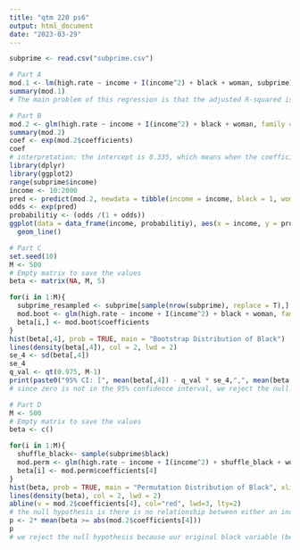 ```yaml
---
title: "qtm 220 ps6"
output: html_document
date: "2023-03-29"
---
```


```r
subprime <- read.csv("subprime.csv")
```
```r
# Part A
mod.1 <- lm(high.rate ~ income + I(income^2) + black + woman, subprime)
summary(mod.1)
# The main problem of this regression is that the adjusted R-squared is very low, meaning that the model is not a good fit of the data. 
```

```r
# Part B
mod.2 <- glm(high.rate ~ income + I(income^2) + black + woman, family = binomial, subprime)
summary(mod.2)
coef <- exp(mod.2$coefficients)
coef
# interpretation: the intercept is 0.335, which means when the coefficient of income, black, and woman all equal to zero, the chance of getting high rates is 0.335. The coefficient of both income and income squared is about 1, which means that with one unit of increase in income or income squared, the odds of getting high rates increase by e^1. The same logic apply to the black and woman variables, too. The coefficient of black is 2.28, which means that the odds for blacks to have high rates is e^2.28 times the odds of nonblack getting high rates. The coefficient of woman is 1.04, the odds for women to have high rates is e^1.04 times the odds of men getting high rates. 
library(dplyr)
library(ggplot2)
range(subprime$income)
income <- 10:2000
pred <- predict(mod.2, newdata = tibble(income = income, black = 1, woman = 1))
odds <- exp(pred)
probabilitiy <- (odds /(1 + odds))
ggplot(data = data_frame(income, probabilitiy), aes(x = income, y = probabilitiy)) +
  geom_line()
```
```r
# Part C
set.seed(10)
M <- 500
# Empty matrix to save the values
beta <- matrix(NA, M, 5)

for(i in 1:M){
  subprime_resampled <- subprime[sample(nrow(subprime), replace = T),]
  mod.boot <- glm(high.rate ~ income + I(income^2) + black + woman, family = binomial, subprime_resampled)
  beta[i,] <- mod.boot$coefficients
}
hist(beta[,4], prob = TRUE, main = "Bootstrap Distribution of Black")
lines(density(beta[,4]), col = 2, lwd = 2)
se_4 <- sd(beta[,4])
se_4
q_val <- qt(0.975, M-1)
print(paste0("95% CI: [", mean(beta[,4]) - q_val * se_4,",", mean(beta[,4]) + q_val * se_4,"]"))
# since zero is not in the 95% confidence interval, we reject the null.
```

```r
# Part D
M <- 500
# Empty matrix to save the values
beta <- c()

for(i in 1:M){
  shuffle_black<- sample(subprime$black)
  mod.perm <- glm(high.rate ~ income + I(income^2) + shuffle_black + woman, family = binomial, subprime)
  beta[i] <- mod.perm$coefficients[4]
}
hist(beta, prob = TRUE, main = "Permutation Distribution of Black", xlim = range(-0.5,1))
lines(density(beta), col = 2, lwd = 2)
abline(v = mod.2$coefficients[4], col="red", lwd=3, lty=2)
# the null hypothesis is there is no relationship between either an individual is black and whether receive high rates. 
p <- 2* mean(beta >= abs(mod.2$coefficients[4]))
p
# we reject the null hypothesis because our original black variable (beta_4) appears to be significantly different from the ones obtained from other permutations of the data, which is centered around 0
```

